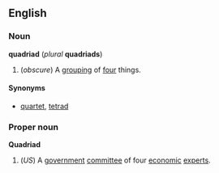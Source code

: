 ==English==
===Noun===
'''quadriad''' (''plural'' '''quadriads''')
#(''obscure'') A [[grouping]] of [[four]] things.

====Synonyms====
*[[quartet]], [[tetrad]]

===Proper noun===
'''Quadriad'''

#(''US'') A [[government]] [[committee]] of four [[economic]] [[expert]]s.